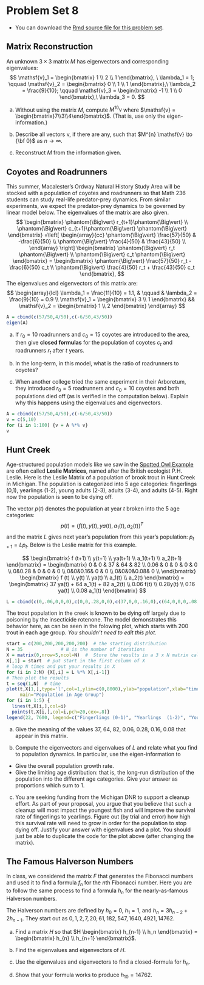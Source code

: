 
# Problem Set 8

* You can download the [Rmd source file  for this problem set](https://github.com/Tom-Halverson/math236_f21/blob/main/PS8-problem-set-8.Rmd).



## Matrix Reconstruction

An unknown $3 \times 3$ matrix $M$ has eigenvectors and corresponding eigenvalues:
$$
\mathsf{v}_1 = \begin{bmatrix} 1 \\ 2 \\ 1 \end{bmatrix}, \  \lambda_1 = 1;
\qquad
\mathsf{v}_2 = \begin{bmatrix} 0 \\ 1 \\ 1 \end{bmatrix},\  \lambda_2 = \frac{9}{10};
\qquad
\mathsf{v}_3 = \begin{bmatrix} -1 \\ 1 \\ 0 \end{bmatrix},\  \lambda_3 = 0.
$$

a. Without using the matrix $M$, compute $M^{10} \mathsf{v}$ where $\mathsf{v} = \begin{bmatrix}7\\3\\4\end{bmatrix}$. (That is, use only the eigen-information.)

a. Describe all vectors $\mathsf{v}$, if there are any, such that $M^{n} \mathsf{v}  \to {\bf 0}$ as $n \to \infty$.

a. Reconstruct $M$ from the information given.

## Coyotes and Roadrunners

This summer, Macalester's Ordway Natural History Study Area will  be stocked with a population of coyotes and roadrunners so that Math 236 students can study real-life predator-prey dynamics. From similar experiments, we expect the predator-prey dynamics to be governed by linear model below. The eigenvalues of the matrix are also given.
$$
\begin{bmatrix} \phantom{\Big\vert} r_{t+1}\phantom{\Big\vert}  \\ \phantom{\Big\vert} c_{t+1}\phantom{\Big\vert}  \phantom{\Big\vert} \end{bmatrix}
=\left[
\begin{array}{cc}
\phantom{\Big\vert} \frac{57}{50} & -\frac{6}{50} \\
\phantom{\Big\vert} \frac{4}{50} & \frac{43}{50} \\
\end{array}
\right] \begin{bmatrix} \phantom{\Big\vert} r_t \phantom{\Big\vert}  \\ \phantom{\Big\vert} c_t \phantom{\Big\vert} \end{bmatrix}
=
 \begin{bmatrix} \phantom{\Big\vert} 
\frac{57}{50} r_t -  \frac{6}{50}  c_t \\ \phantom{\Big\vert} \frac{4}{50} r_t +  \frac{43}{50} c_t \end{bmatrix},
$$
The eigenvalues and eigenvectors of this matrix are:
$$
\begin{array}{lcl}
\lambda_1 =  \frac{11}{10} =  1.1, & \qquad & \lambda_2 =  \frac{9}{10} = 0.9 \\
\mathsf{v}_1 = \begin{bmatrix} 3 \\ 1 \end{bmatrix} &&
\mathsf{v}_2 = \begin{bmatrix} 1 \\ 2 \end{bmatrix}
\end{array}
$$

```r
A = cbind(c(57/50,4/50),c(-6/50,43/50))
eigen(A)
```


a. If $r_0 =  10$ roadrunners and $c_0 = 15$ coyotes are introduced to the area, then give **closed formulas** for the population of coyotes $c_t$ and roadrunners $r_t$ after $t$ years.

a.  In the long-term, in this model, what is the ratio of roadrunners to coyotes?

a. When another college tried the same experiment in their Arboretum, they introduced $r_0 =  5$ roadrunners and $c_0 = 10$ coyotes and both populations died off (as is verified in the computation below). Explain why this happens using the eigenvalues and eigenvectors.


```r
A = cbind(c(57/50,4/50),c(-6/50,43/50))
v = c(5,10)
for (i in 1:100) {v = A %*% v}
v
```



## Hunt Creek

Age-structured population models like we saw in the [Spotted Owl Example](https://tom-halverson.github.io/math236_s21/eigenvectors.html#northern-spotted-owl) are often called **Leslie Matrices**, named after the British ecologist P.H. Leslie. Here is the Leslie Matrix of a population of brook trout in Hunt Creek in Michigan. The population is categorized into 5 age categories: fingerlings (0,1), yearlings (1-2), young adults (2-3), adults (3-4), and adults (4-5). Right now the population is seen to be dying off. 

The vector $p(t)$ denotes the population at year $t$ broken into the 5 age categories: $$p(t) =  (f (t), y(t), ya(t), a_1(t), a_2(t))^T$$ and the matrix $L$ gives next year's population from this year's population:  $p_{t+1} = L p_t$.  Below is the Leslie matrix for this example.

$$
\begin{bmatrix}
f (t+1) \\
y(t+1) \\
ya(t+1) \\
a_1(t+1) \\
a_2(t+1)
\end{bmatrix}
= \begin{bmatrix}
0 & 0 & 37 & 64 & 82 \\
0.06 & 0 & 0 & 0 & 0 \\
0&0.28 & 0 & 0 & 0  \\
0&0&0.16& 0 & 0   \\
0&0&0&0.08& 0    \\
\end{bmatrix}
\begin{bmatrix}
f (t) \\
y(t) \\
ya(t) \\
a_1(t) \\
a_2(t)
\end{bmatrix}
=
\begin{bmatrix}
37 ya(t) + 64 a_1(t) + 82 a_2(t) \\
0.06 f(t) \\
0.28y(t) \\
0.16 ya(t) \\
0.08 a_1(t)
\end{bmatrix}
$$

```r
L = cbind(c(0,.06,0,0,0),c(0,0,.28,0,0),c(37,0,0,.16,0),c(64,0,0,0,.08),c(82,0,0,0,0.00))
```

The trout population in the creek is known to be dying off largely due to poisoning by the insecticide rotenone. The model demonstrates this behavior here, as can be seen in the folowing plot, which starts with 200 trout in each age group. *You shouldn't need to edit this plot.*

```r
start = c(200,200,200,200,200)  # the starting distribution
N = 35              # N is the number of iterations
X = matrix(0,nrow=5,ncol=N)  #  Store the results in a 3 x N matrix called X
X[,1] = start  # put start in the first column of X
# loop N times and put your results in X
for (i in 2:N) {X[,i] = L %*% X[,i-1]}
# Then plot the results
t = seq(1,N)  # time
plot(t,X[1,],type='l',col=1,ylim=c(0,8000),ylab="population",xlab="time (year)",
     main="Population in Age Group")
for (i in 1:5) {
  lines(t,X[i,],col=i)
  points(t,X[i,],col=i,pch=20,cex=.8)}
legend(22, 7600, legend=c("Fingerlings (0-1)", "Yearlings  (1-2)", "Young Adults (2-3)","Adults (3-4)","Adults (4-5)"), col=1:5, lty=1)
```

a. Give the meaning of the values 37, 64, 82, 0.06, 0.28, 0.16, 0.08 that appear in this matrix.

b. Compute the eigenvectors and eigenvalues of $L$ and relate what you find to population dynamics. In particular, use the eigen-information to

* Give the overall population growth rate.
* Give the limiting age distribution: that is, the long-run distribution of the population into the different age categories. Give your answer as proportions which sum to 1.

c. You are seeking funding from the Michigan DNR to support a cleanup effort. As part of your proposal, you argue that you believe that such a cleanup will most impact the youngest fish and will improve the survival rate of fingerlings to yearlings. Figure out (by trial and error) how high this survival rate will need to grow in order for the population to stop dying off. Justify your answer with eigenvalues and a plot. You should just be able to duplicate the code for the plot above (after changing the matrix).


## The Famous Halverson Numbers

In class, we considered the matrix $F$ that generates the Fibonacci numbers and used it to find a formula $f_n$ for the $n$th Fibonacci number. Here you are to follow the same process to find a formula $h_n$ for the nearly-as-famous Halverson numbers. 

The Halverson numbers are defined by $h_0 = 0$, $h_1 = 1$, and $h_n = 3 h_{n-2} +  2 h_{n-1}$.  They start out as $0,1,2,7,20,61,182,547,1640,4921,14762$. 

a. Find a matrix $H$ so that $H \begin{bmatrix} h_{n-1} \\ h_n \end{bmatrix} = \begin{bmatrix} h_{n} \\ h_{n+1} \end{bmatrix}$.

b. Find the eigenvalues and eigenvectors of $H$.

c. Use the eigenvalues and eigenvectors to find a closed-formula for $h_n$.

d. Show that your formula works to produce $h_{10} = 14762.$
